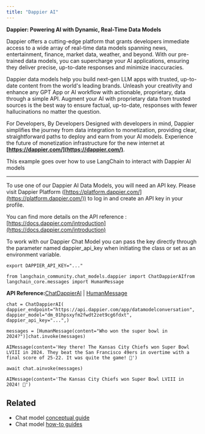 ```yaml
---
title: "Dappier AI"
---
```


**Dappier: Powering AI with Dynamic, Real-Time Data Models**

Dappier offers a cutting-edge platform that grants developers immediate access to a wide array of real-time data models spanning news, entertainment, finance, market data, weather, and beyond. With our pre-trained data models, you can supercharge your AI applications, ensuring they deliver precise, up-to-date responses and minimize inaccuracies.

Dappier data models help you build next-gen LLM apps with trusted, up-to-date content from the world's leading brands. Unleash your creativity and enhance any GPT App or AI workflow with actionable, proprietary, data through a simple API. Augment your AI with proprietary data from trusted sources is the best way to ensure factual, up-to-date, responses with fewer hallucinations no matter the question.

For Developers, By Developers Designed with developers in mind, Dappier simplifies the journey from data integration to monetization, providing clear, straightforward paths to deploy and earn from your AI models. Experience the future of monetization infrastructure for the new internet at **[https://dappier.com/](https://dappier.com/)**.

This example goes over how to use LangChain to interact with Dappier AI models

***

To use one of our Dappier AI Data Models, you will need an API key. Please visit Dappier Platform ([https://platform.dappier.com/](https://platform.dappier.com/)) to log in and create an API key in your profile.

You can find more details on the API reference : [https://docs.dappier.com/introduction](https://docs.dappier.com/introduction)

To work with our Dappier Chat Model you can pass the key directly through the parameter named dappier\_api\_key when initiating the class or set as an environment variable.

```
export DAPPIER_API_KEY="..."
```

```
from langchain_community.chat_models.dappier import ChatDappierAIfrom langchain_core.messages import HumanMessage
```

**API Reference:**[ChatDappierAI](https://python.langchain.com/api_reference/community/chat_models/langchain_community.chat_models.dappier.ChatDappierAI.html) | [HumanMessage](https://python.langchain.com/api_reference/core/messages/langchain_core.messages.human.HumanMessage.html)

```
chat = ChatDappierAI(    dappier_endpoint="https://api.dappier.com/app/datamodelconversation",    dappier_model="dm_01hpsxyfm2fwdt2zet9cg6fdxt",    dappier_api_key="...",)
```

```
messages = [HumanMessage(content="Who won the super bowl in 2024?")]chat.invoke(messages)
```

```
AIMessage(content='Hey there! The Kansas City Chiefs won Super Bowl LVIII in 2024. They beat the San Francisco 49ers in overtime with a final score of 25-22. It was quite the game! 🏈')
```

```
await chat.ainvoke(messages)
```

```
AIMessage(content='The Kansas City Chiefs won Super Bowl LVIII in 2024! 🏈')
```

## Related

* Chat model [conceptual guide](/src/oss/concepts/chat_models)
* Chat model [how-to guides](/src/oss/how_to/#chat-models)
